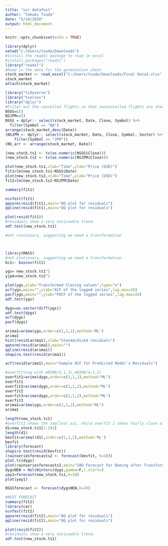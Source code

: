 ```yaml
---
title: "ucr datafest"
author: "Takumi Tsuda"
date: "5/14/2020"
output: html_document
---
```


```r
knitr::opts_chunk$set(echo = TRUE)
```


```r
library(dplyr)
setwd("C:/Users/tsuda/Downloads")
#Install the readxl package to read in excel 
#install.packages("readxl")
library("readxl")
#Read in the data for the germination sheet
stock_market <- read_excel("C:/Users/tsuda/Downloads/Final Data3.xlsx", col_names = T)
stock_market
attach(stock_market)
```
```r
library("tidyverse")
library("tseries")
library("dplyr")
#Filter out the cancelled flights so that noncancelled flights are showing
NSGS=c()
NSJPM=c()
NSGS = dplyr:: select(stock_market, Date, Close, Symbol) %>%
  filter(Symbol == "BA")
arrange(stock_market,desc(Date))
(NSJPM <- dplyr:: select(stock_market, Date, Close, Symbol, Sector) %>%
    filter(Symbol == "JPM")) 
(NS_arr <- arrange(stock_market, Date))
```
```r
(new_stock.ts1 <- ts(as.numeric(NSGS$Close)))
(new_stock.ts2 <- ts(as.numeric(NSJPM$Close)))

plot(new_stock.ts1,xlab="Time",ylab="Price (USD)")
fit1=lm(new_stock.ts1~NSGS$Date)
plot(new_stock.ts2,xlab="Time",ylab="Price (USD)")
fit2=lm(new_stock.ts2~NSJPM$Date)

summary(fit1)

ncvTest(fit1)
qqnorm(resid(fit1),main="QQ plot for residuals")
qqline(resid(fit1),main="QQ plot for residuals")

plot(resid(fit1))
#residuals show a very noticeable trend.
adf.test(new_stock.ts1)

#not stationary, suggesting we need a transformation



library(MASS)
#not stationary, suggesting we need a transformation
bc1<- boxcox(fit1)

ygs= new_stock.ts1^2
yjpm=new_stock.ts2^2

plot(ygs,ylab="Transformed Closing values",type="o")
acf(ygs,main="",ylab="ACF of the logged series",lag.max=26)
pacf(ygs,main="",ylab="PACF of the logged series",lag.max=26)
adf.test(ygs)
```
```r
dygs=as.vector(diff(ygs))
adf.test(dygs)
acf(dygs)
pacf(dygs)

arima1=arima(ygs,order=c(1,1,1),method='ML')
arima1
hist(resid(arima1),xlab="Standardized residuals")
qqnorm(resid(arima1),main="")
qqline(resid(arima1))
shapiro.test(resid(arima1))

acf(resid(arima1),main="Sample ACF for Predicted Model's Residuals")

#overfitting with ARIMA(3,1,3),ARIMA(4,1,2)
overfit1=arima(dygs,order=c(2,1,1),method="ML")
overfit1
overfit2=arima(dygs,order=c(1,1,2),method="ML")
overfit2
overfit3=arima(dygs,order=c(2,1,2),method="ML")
overfit3
arima1=arima(ygs,order=c(1,1,2),method="ML")
arima1
```



```r
length(new_stock.ts1)
#overfit1 shows the smallest aic, while overfit 2 shows fairly close aic. Going with ARIMA(1,1,2) model
d1=new_stock.ts1[1:102]
length(d1)
bevfit=arima((d1),order=c(1,1,2),method='ML')
bevfit
library(forecast)
shapiro.test(resid(bevfit))
(rainseriesforecasts2 <- forecast(bevfit, h=10))
plot.ts(dygs)
plot(rainseriesforecasts2,main="10D Forecast for Boeing after Transforming Closing Price")
dygsNEW = HoltWinters(dygs,gamma=F,l.start=)
yay1=forecast(new_stock.ts1,h=10)
plot(yay1)

NSGSforecast <- forecast(dygsNEW,h=19)


```







```r
#NEXT FORECAST
summary(fit2)
library(car)
ncvTest(fit2)
qqnorm(resid(fit2),main="QQ plot for residuals")
qqline(resid(fit2),main="QQ plot for residuals")

plot(resid(fit2))
#residuals show a very noticeable trend.
adf.test(new_stock.ts2)
```

